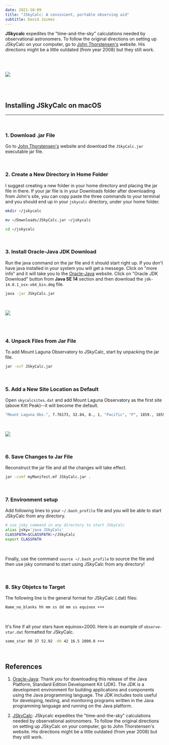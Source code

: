 ```yaml
---
date: 2021-10-09
title: "JSkyCalc: A convinient, portable observing aid"
subtitle: David Jaimes
---
```


**JSkycalc** expedites the "time-and-the-sky" calculations needed by observational astronomers. To follow the original directions on setting up JSkyCalc on your computer, go to [John Thorstensen's][2] website. His directions might be a little outdated (from year 2008) but they still work.

<br/><br/>

![](../../images/jskycalc-sky-display.png)

<br/><br/>

## Installing JSkyCalc on macOS
<hr/>
<br/>

### 1. Download .jar File

Go to [John Thorstensen's][2] website and download the `JSkyCalc.jar` executable jar file.

<br/>

### 2. Create a New Directory in Home Folder

I suggest creating a new folder in your home directory and placing the jar file in there. If your jar file is in your Downloads folder after downloading from John's site, you can copy paste the three commands to your terminal and you should end up in your `jskycalc` directory, under your home folder.

```bash
mkdir ~/jskycalc
```

```bash
mv ~/Downloads/JSkyCalc.jar ~/jskycalc
```

```bash
cd ~/jskycalc
```

<br/>

### 3. Install Oracle-Java JDK Download

Run the java command on the jar file and it should start right up. If you don't have java installed in your system you will get a messege. Click on "more info" and it will take you to the [Oracle-Java][1] website.  Click on "Oracle JDK Download" button from **Java SE 14** section and then download the `jdk-14.0.1_osx-x64_bin.dmg` file.

```bash
java -jar JSkyCalc.jar
```

<br/>

![](../../images/jskycalc.png)

<br/><br/>

### 4. Unpack Files from Jar File

To add Mount Laguna Observatory to JSkyCalc, start by unpacking the jar file.

```bash
jar -xvf JSkyCalc.jar
```

<br/>

### 5. Add a New Site Location as Default

Open `skycalcsites.dat` and add Mount Laguna Observatory as the first site (above Kitt Peak)--it will become the default.

```bash
"Mount Laguna Obs.", 7.76173, 32.84, 8., 1, "Pacific", "P", 1859., 1859.
```

<br/>

![](../../images/jskycalc-user-interface.png)

<br/>

### 6. Save Changes to Jar File

Reconstruct the jar file and all the changes will take effect.

```bash
jar -cvmf myManifest.mf JSkyCalc.jar .
```

<br/>

### 7. Environment setup

Add following lines to your `~/.bash_profile` file and you will be able to start JSkyCalc from any directory.

```bash
# use jsky command in any directory to start JSkyCalc
alias jsky='java JSkyCalc'
CLASSPATH=$CLASSPATH:~/JSkyCalc
export CLASSPATH
```

<br/>

Finally, use the command `source ~/.bash_profile` to source the file and then use jsky command to start using JSkyCalc from any directory! 

<br/>

### 8. Sky Objetcs to Target

The following line is the general format for JSkyCalc (.dat) files:

```bash
Name_no_blanks hh mm ss dd mm ss equinox +++
```

<br/>

It's fine if all your stars have equinox=2000. Here is an example of `observe-star.dat` formatted for JSkyCalc.

```bash
some_star 00 37 52.92 -09 42 16.5 2000.0 +++
```

<br/>

## References
1. [Oracle-Java][1]: Thank you for downloading this release of the Java Platform, Standard Edition Development Kit (JDK). The JDK is a development environment for building applications and components using the Java programming language. The JDK includes tools useful for developing, testing, and monitoring programs written in the Java programming language and running on the Java platform.

2. [JSkyCalc][2]: JSkycalc expedites the "time-and-the-sky" calculations needed by observational astronomers. To follow the original directions on setting up JSkyCalc on your computer, go to John Thorstensen's website. His directions might be a little outdated (from year 2008) but they still work.

[1]: https://www.oracle.com/technetwork/java/javase/downloads/index.html
[2]: https://www.dartmouth.edu/~physics/labs/skycalc/flyer.html

[jskycalc-install]: ../../images/jskycalc-install.png
